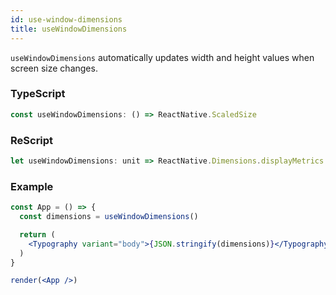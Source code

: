 ```yaml
---
id: use-window-dimensions
title: useWindowDimensions
---
```


`useWindowDimensions` automatically updates width and height values when screen size changes.

### TypeScript

```typescript
const useWindowDimensions: () => ReactNative.ScaledSize
```

### ReScript

```typescript
let useWindowDimensions: unit => ReactNative.Dimensions.displayMetrics
```

### Example

```jsx live showCode
const App = () => {
  const dimensions = useWindowDimensions()

  return (
    <Typography variant="body">{JSON.stringify(dimensions)}</Typography>
  )
}

render(<App />)
```
